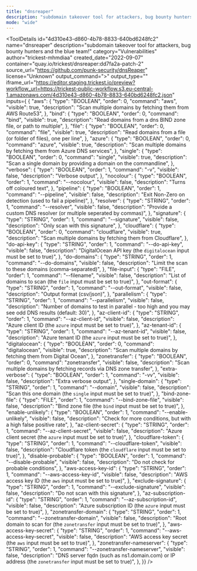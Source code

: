 ```yaml
---
title: "dnsreaper"
description: "subdomain takeover tool for attackers, bug bounty hunters and the blue team!"
mode: "wide"
---
```



<ToolDetails
  id="4d310e43-d860-4b78-8833-640bd6248fc2"
  name="dnsreaper"
  description="subdomain takeover tool for attackers, bug bounty hunters and the blue team!"
  category="Vulnerabilities"
  author="trickest-mhmdiaa"
  created_date="2022-09-07"
  container="quay.io/trickest/dnsreaper:dd7fa2a-patch-2"
  source_url="https://github.com/punk-security/dnsReaper"
  license="Unknown"
  output_command=">"
  output_type=""
  iframe_url="https://editor.staging.trickest.io/preview?workflow_url=https://trickest-public-workflow.s3.eu-central-1.amazonaws.com/4d310e43-d860-4b78-8833-640bd6248fc2.json"
  inputs={ {
  "aws": {
    "type": "BOOLEAN",
    "order": 0,
    "command": "aws",
    "visible": true,
    "description": "Scan multiple domains by fetching them from AWS Route53",
  },
  "bind": {
    "type": "BOOLEAN",
    "order": 0,
    "command": "bind",
    "visible": true,
    "description": "Read domains from a dns BIND zone file, or path to multiple",
  },
  "file": {
    "type": "BOOLEAN",
    "order": 0,
    "command": "file",
    "visible": true,
    "description": "Read domains from a file (or folder of files), one per line",
  },
  "azure": {
    "type": "BOOLEAN",
    "order": 0,
    "command": "azure",
    "visible": true,
    "description": "Scan multiple domains by fetching them from Azure DNS services",
  },
  "single": {
    "type": "BOOLEAN",
    "order": 0,
    "command": "single",
    "visible": true,
    "description": "Scan a single domain by providing a domain on the commandline",
  },
  "verbose": {
    "type": "BOOLEAN",
    "order": 1,
    "command": "-v",
    "visible": false,
    "description": "Verbose output",
  },
  "nocolour": {
    "type": "BOOLEAN",
    "order": 1,
    "command": "--nocolour",
    "visible": false,
    "description": "Turns off coloured text",
  },
  "pipeline": {
    "type": "BOOLEAN",
    "order": 1,
    "command": "--pipeline",
    "visible": false,
    "description": "Exit Non-Zero on detection (used to fail a pipeline)",
  },
  "resolver": {
    "type": "STRING",
    "order": 1,
    "command": "--resolver",
    "visible": false,
    "description": "Provide a custom DNS resolver (or multiple seperated by commas)",
  },
  "signature": {
    "type": "STRING",
    "order": 1,
    "command": "--signature",
    "visible": false,
    "description": "Only scan with this signature",
  },
  "cloudflare": {
    "type": "BOOLEAN",
    "order": 0,
    "command": "cloudflare",
    "visible": true,
    "description": "Scan multiple domains by fetching them from Cloudflare",
  },
  "do-api-key": {
    "type": "STRING",
    "order": 1,
    "command": "--do-api-key",
    "visible": false,
    "description": "DigitalOcean API key (the `digitalocean` input must be set to true)",
  },
  "do-domains": {
    "type": "STRING",
    "order": 1,
    "command": "--do-domains",
    "visible": false,
    "description": "Limit the scan to these domains (comma-separated)",
  },
  "file-input": {
    "type": "FILE",
    "order": 1,
    "command": "--filename",
    "visible": false,
    "description": "List of domains to scan (the `file` input must be set to true)",
  },
  "out-format": {
    "type": "STRING",
    "order": 1,
    "command": "--out-format",
    "visible": false,
    "description": "Output format (csv/json)",
  },
  "parallelism": {
    "type": "STRING",
    "order": 1,
    "command": "--parallelism",
    "visible": false,
    "description": "Number of domains to test in parallel - too high and you may see odd DNS results (default: 30)",
  },
  "az-client-id": {
    "type": "STRING",
    "order": 1,
    "command": "--az-client-id",
    "visible": false,
    "description": "Azure client ID (the `azure` input must be set to true)",
  },
  "az-tenant-id": {
    "type": "STRING",
    "order": 1,
    "command": "--az-tenant-id",
    "visible": false,
    "description": "Azure tenant ID (the `azure` input must be set to true)",
  },
  "digitalocean": {
    "type": "BOOLEAN",
    "order": 0,
    "command": "digitalocean",
    "visible": true,
    "description": "Scan multiple domains by fetching them from Digital Ocean",
  },
  "zonetransfer": {
    "type": "BOOLEAN",
    "order": 0,
    "command": "zonetransfer",
    "visible": false,
    "description": "Scan multiple domains by fetching records via DNS zone transfer",
  },
  "extra-verbose": {
    "type": "BOOLEAN",
    "order": 1,
    "command": "-vv",
    "visible": false,
    "description": "Extra verbose output",
  },
  "single-domain": {
    "type": "STRING",
    "order": 1,
    "command": "--domain",
    "visible": false,
    "description": "Scan this one domain (the `single` input must be set to true)",
  },
  "bind-zone-file": {
    "type": "FILE",
    "order": 1,
    "command": "--bind-zone-file",
    "visible": false,
    "description": "Bind zone file (the `bind` input must be set to true)",
  },
  "enable-unlikely": {
    "type": "BOOLEAN",
    "order": 1,
    "command": "--enable-unlikely",
    "visible": false,
    "description": "Check for more conditions, but with a high false positive rate",
  },
  "az-client-secret": {
    "type": "STRING",
    "order": 1,
    "command": "--az-client-secret",
    "visible": false,
    "description": "Azure client secret (the `azure` input must be set to true)",
  },
  "cloudflare-token": {
    "type": "STRING",
    "order": 1,
    "command": "--cloudflare-token",
    "visible": false,
    "description": "Cloudflare token (the `cloudflare` input must be set to true)",
  },
  "disable-probable": {
    "type": "BOOLEAN",
    "order": 1,
    "command": "--disable-probable",
    "visible": false,
    "description": "Do not check for probable conditions",
  },
  "aws-access-key-id": {
    "type": "STRING",
    "order": 1,
    "command": "--aws-access-key-id",
    "visible": false,
    "description": "AWS access key ID (the `aws` input must be set to true)",
  },
  "exclude-signature": {
    "type": "STRING",
    "order": 1,
    "command": "--exclude-signature",
    "visible": false,
    "description": "Do not scan with this signature",
  },
  "az-subscription-id": {
    "type": "STRING",
    "order": 1,
    "command": "--az-subscription-id",
    "visible": false,
    "description": "Azure subscription ID (the `azure` input must be set to true)",
  },
  "zonetransfer-domain": {
    "type": "STRING",
    "order": 1,
    "command": "--zonetransfer-domain",
    "visible": false,
    "description": "Root domain to scan for (the `zonetransfer` input must be set to true)",
  },
  "aws-access-key-secret": {
    "type": "STRING",
    "order": 1,
    "command": "--aws-access-key-secret",
    "visible": false,
    "description": "AWS access key secret (the `aws` input must be set to true)",
  },
  "zonetransfer-nameserver": {
    "type": "STRING",
    "order": 1,
    "command": "--zonetransfer-nameserver",
    "visible": false,
    "description": "DNS server fqdn (such as ns1.domain.com) or IP address (the `zonetransfer` input must be set to true)",
  },
}}
/>